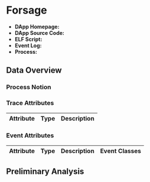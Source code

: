 # Forsage {#forsage}

- **DApp Homepage:** 
- **DApp Source Code:** 
- **ELF Script:** 
- **Event Log:** 
- **Process:** 

## Data Overview

### Process Notion

### Trace Attributes

| Attribute | Type | Description |
| --- | --- | --- |


### Event Attributes

| Attribute | Type | Description | Event Classes |
| --- | --- | --- | --- |



## Preliminary Analysis
